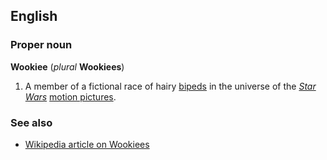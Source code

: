 ==English==
===Proper noun===
'''Wookiee''' (''plural'' '''Wookiees''')

#A member of a fictional race of hairy [[biped]]s in the universe of the ''[[w:Star Wars|Star Wars]]'' [[motion picture]]s.

===See also===
*[[w:Wookiee|Wikipedia article on Wookiees]]